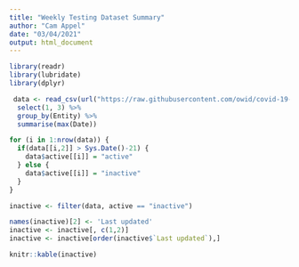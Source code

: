 ```yaml
---
title: "Weekly Testing Dataset Summary"
author: "Cam Appel"
date: "03/04/2021"
output: html_document
---
```


```r
library(readr)
library(lubridate)
library(dplyr)

 data <- read_csv(url("https://raw.githubusercontent.com/owid/covid-19-data/master/public/data/testing/covid-testing-all-observations.csv")) %>%
  select(1, 3) %>%
  group_by(Entity) %>%
  summarise(max(Date))

for (i in 1:nrow(data)) {
  if(data[[i,2]] > Sys.Date()-21) {
    data$active[[i]] = "active"
  } else {
    data$active[[i]] = "inactive"
  } 
}

inactive <- filter(data, active == "inactive")

names(inactive)[2] <- 'Last updated'
inactive <- inactive[, c(1,2)]
inactive <- inactive[order(inactive$`Last updated`),]
```

```r
knitr::kable(inactive)
```
